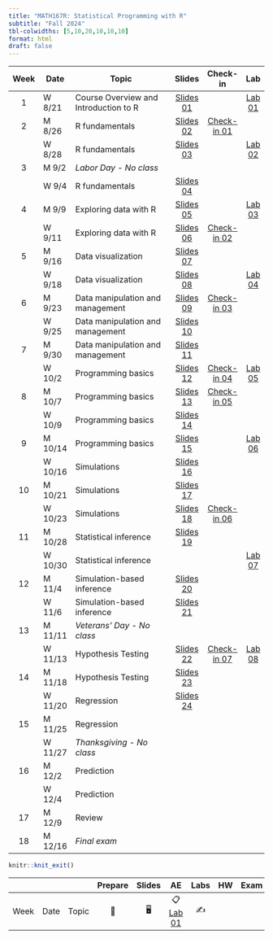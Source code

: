 ```yaml
---
title: "MATH167R: Statistical Programming with R"
subtitle: "Fall 2024"
tbl-colwidths: [5,10,20,10,10,10]
format: html
draft: false
---
```


::: column-screen-inset-right
| Week | Date   | Topic                                 | Slides | Check-in | Lab |
|:----:|--------|---------------------------------------|:------:|:--------:|:---:|
|  1   | W 8/21 | Course Overview and Introduction to R |    [Slides 01](slides/01_overview.html){.label .label-green}          |                                                               | [Lab 01](labs/01_lab.html){.label .label-red} |
|  2   | M 8/26 | R fundamentals                        | [Slides 02](slides/02_objects-classes.html){.label .label-green}        |  [Check-in 01](checkins/01_checkin.html){.label .label-purple}        |     |
|      | W 8/28 | R fundamentals                        | [Slides 03](slides/03_functions-vectors-matrices.html){.label .label-green}       |          |   [Lab 02](labs/02_lab.html){.label .label-red}   |
|  3   | M 9/2  | *Labor Day - No class*                       |        |          |     |
|      | W 9/4 | R fundamentals               |  [Slides 04](slides/04_lists-data-frames.html){.label .label-green}      |          |     |
|  4   | M 9/9 | Exploring data with R                 |   [Slides 05](slides/05_exploring-data.html){.label .label-green}        |        |   [Lab 03](labs/03_lab.html){.label .label-red}    |
|      | W 9/11 | Exploring data with R                    |   [Slides 06](slides/06_factors-groups.html){.label .label-green}      |  [Check-in 02](checkins/02_checkin.html){.label .label-purple} |                  |     |
|  5   | M 9/16 | Data visualization                    | [Slides 07](slides/07_visualizing-data.html){.label .label-green}        |          |     |
|      | W 9/18 | Data visualization                    |   [Slides 08](slides/08_advanced-visualization.html){.label .label-green}      |          |  [Lab 04](labs/04_lab.html){.label .label-red}   |
|  6   | M 9/23 | Data manipulation and management      | [Slides 09](slides/09_merging-data.html){.label .label-green}        | [Check-in 03](checkins/03_checkin.html){.label .label-purple}       |     |
|      | W 9/25 | Data manipulation and management      |  [Slides 10](slides/10_data-management.html){.label .label-green}       |          |     |
|  7   | M 9/30  | Data manipulation and management                      | [Slides 11](slides/11_spatial-data.html){.label .label-green}         |          |     |
|      | W 10/2  | Programming basics                    |  [Slides 12](slides/12_programming-basics.html){.label .label-green}        | [Check-in 04](checkins/04_checkin.html){.label .label-purple}         |   [Lab 05](labs/05_lab.html){.label .label-red}      |
|  8   | M 10/7 | Programming basics                    |  [Slides 13](slides/13_functions-loops.html){.label .label-green}       |   [Check-in 05](checkins/05_checkin.html){.label .label-purple}          |     |
|      | W 10/9 | Programming basics                    |   [Slides 14](slides/14_environment-scope.html){.label .label-green}       |          |     |
|  9   | M 10/14 | Programming basics                    |  [Slides 15](slides/15_data-analysis-functions.html){.label .label-green}                                                                           |                                                               |  [Lab 06](labs/06_lab.html){.label .label-red}
|      | W 10/16 | Simulations                           |  [Slides 16](slides/16_debugging.html){.label .label-green}          |  |          |     |
|  10  | M 10/21 | Simulations                           |  [Slides 17](slides/17_simulations.html){.label .label-green}          |          |     |
|      | W 10/23 | Simulations                           |   [Slides 18](slides/18_more-simulations.html){.label .label-green}          |   [Check-in 06](checkins/06_checkin.html){.label .label-purple}         |     |
|  11  | M 10/28  | Statistical inference                 |  [Slides 19](slides/20_confidence-intervals.html){.label .label-green}     |          |     |
|      | W 10/30 | Statistical inference                 |       |       | [Lab 07](labs/07_lab.html){.label .label-red}       |
|  12  | M 11/4 | Simulation-based inference                  |[Slides 20](slides/19_simulation-based-inference.html){.label .label-green}         |          |     |
|      | W 11/6 | Simulation-based inference            |   [Slides 21](slides/21_hypothesis-testing.html){.label .label-green}      |           |     |
|  13  | M 11/11 | *Veterans' Day - No class*                           |        |          |     |
|      | W 11/13 | Hypothesis Testing                          |    [Slides 22](slides/22_hypothesis-testing-II.html){.label .label-green}    |   [Check-in 07](checkins/07_checkin.html){.label .label-purple}       | [Lab 08](labs/08_lab.html){.label .label-red}     |
|  14  | M 11/18 | Hypothesis Testing                         |  [Slides 23](slides/23_hypothesis-testing-III.html){.label .label-green}      |          |     |
|      | W 11/20  | Regression                         |  [Slides 24](slides/24_linear-regression.html){.label .label-green}        |          |     |
|  15  | M 11/25  | Regression      |        |          |     |
|      | W 11/27  | *Thanksgiving - No class*     |        |          |     |
|  16  | M 12/2  | Prediction                |        |          |     |
|      | W 12/4 | Prediction                  |        |          |     |
|  17  | M 12/9  | Review                   |        |          |     |
|   18   | M 12/16 | *Final exam*                   |        |          |     |
:::

```r
knitr::knit_exit()
```

|      |      |       | Prepare | Slides |                    AE                    | Labs | HW  | Exam | Project |
|--------|--------|--------|:------:|:------:|:------:|:------:|:------:|:------:|:------:|
| Week | Date | Topic |   📖    |   🖥️   | 📋 [Lab 01](hello){.label .label-purple} |  ✍️  |     |      |         |
